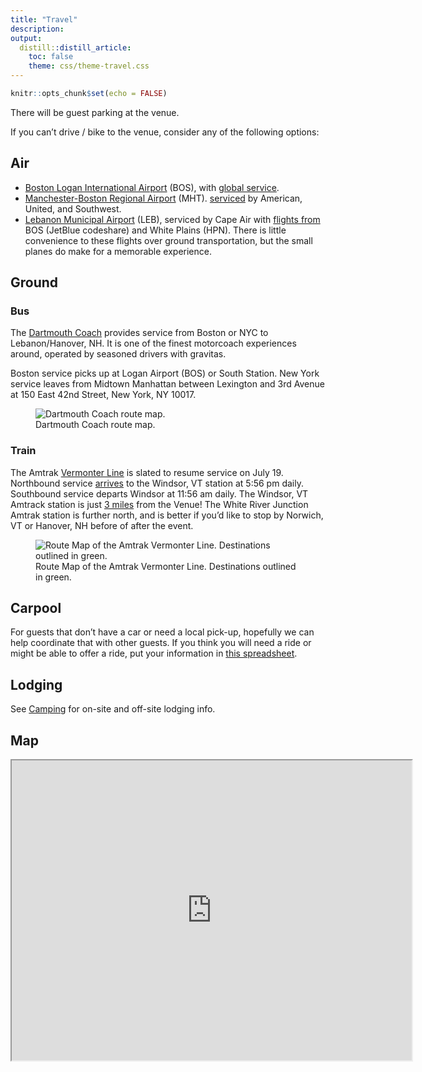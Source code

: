 ```yaml
---
title: "Travel"
description: 
output: 
  distill::distill_article:
    toc: false
    theme: css/theme-travel.css
---
```


```r
knitr::opts_chunk$set(echo = FALSE)
```

There will be guest parking at the venue.

If you can't drive / bike to the venue, consider any of the following options:

## Air

- [Boston Logan International Airport](https://www.massport.com/logan-airport/) (BOS),
  with [global service](https://www.flightconnections.com/flights-to-boston-bos).
- [Manchester-Boston Regional Airport](https://www.flymanchester.com/) (MHT).
  [serviced](https://www.flightconnections.com/flights-to-manchester-mht) by American, United, and Southwest.
- [Lebanon Municipal Airport](https://lebanonnh.gov/150/Airport) (LEB),
  serviced by Cape Air with [flights from](https://www.flightconnections.com/flights-from-lebanon-leb) BOS (JetBlue codeshare) and White Plains (HPN).
  There is little convenience to these flights over ground transportation,
  but the small planes do make for a memorable experience.

## Ground

### Bus

The [Dartmouth Coach](https://dartmouthcoach.com/) provides service from Boston or NYC to Lebanon/Hanover, NH.
It is one of the finest motorcoach experiences around, operated by seasoned drivers with gravitas.

Boston service picks up at Logan Airport (BOS) or South Station.
New York service leaves from Midtown Manhattan between Lexington and 3rd Avenue at 150 East 42nd Street, New York, NY 10017.

![Dartmouth Coach route map.](img/dartmouth-coach-all-route-map.jpg)

### Train

The Amtrak [Vermonter Line](https://www.amtrak.com/vermonter-train) is slated to resume service on July 19.
Northbound service [arrives](https://www.amtrak.com/content/dam/projects/dotcom/english/public/documents/timetables/Vermonter-Schedule-P55-031620.pdf) to the Windsor, VT station at 5:56 pm daily.
Southbound service departs Windsor at 11:56 am daily.
The Windsor, VT Amtrack station is just [3 miles](https://goo.gl/maps/ijRdsDQaRDRJXgS5A) from the Venue!
The White River Junction Amtrak station is further north,
and is better if you'd like to stop by Norwich, VT or Hanover, NH before of after the event.

![Route Map of the Amtrak Vermonter Line. Destinations outlined in green.](img/amtrak-vermonter-map.png)

## Carpool

For guests that don't have a car or need a local pick-up,
hopefully we can help coordinate that with other guests.
If you think you will need a ride or might be able to offer a ride,
put your information in [this spreadsheet](https://docs.google.com/spreadsheets/d/1c_IF5f0gY2EpwDWvSkv1FamWb_bG4eqKfgozGD8xTK8/edit).

## Lodging

See [Camping](camping) for on-site and off-site lodging info.

## Map

<iframe src="https://www.google.com/maps/d/u/0/embed?mid=1g9SPRlTdjVpiS7HSqSxd1y2EVr-wGO_T" width="640" height="480"></iframe>
